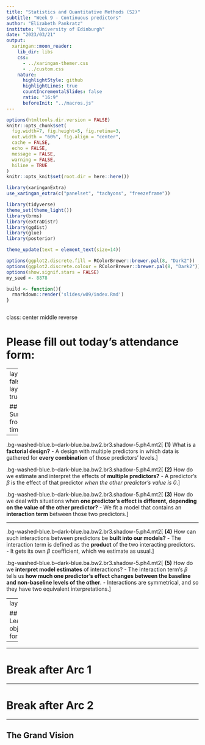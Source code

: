 ```yaml
---
title: "Statistics and Quantitative Methods (S2)"
subtitle: "Week 9 - Continuous predictors"
author: "Elizabeth Pankratz"
institute: "University of Edinburgh"
date: "2023/03/21"
output:
  xaringan::moon_reader:
    lib_dir: libs
    css:
      - ../xaringan-themer.css
      - ../custom.css
    nature:
      highlightStyle: github
      highlightLines: true
      countIncrementalSlides: false
      ratio: "16:9"
      beforeInit: "../macros.js"
---
```


```r
options(htmltools.dir.version = FALSE)
knitr::opts_chunk$set(
  fig.width=7, fig.height=5, fig.retina=3,
  out.width = "60%", fig.align = "center",
  cache = FALSE,
  echo = FALSE,
  message = FALSE, 
  warning = FALSE,
  hiline = TRUE
)
knitr::opts_knit$set(root.dir = here::here())

library(xaringanExtra)
use_xaringan_extra(c("panelset", "tachyons", "freezeframe"))

library(tidyverse)
theme_set(theme_light())
library(brms)
library(extraDistr)
library(ggdist)
library(glue)
library(posterior)

theme_update(text = element_text(size=14))

options(ggplot2.discrete.fill = RColorBrewer::brewer.pal(8, "Dark2"))
options(ggplot2.discrete.colour = RColorBrewer::brewer.pal(8, "Dark2"))
options(show.signif.stars = FALSE)
my_seed <- 8878

build <- function(){
  rmarkdown::render('slides/w09/index.Rmd')
}
```

```r

```


class: center middle reverse

# Please fill out today's attendance form:

<!-- `https://forms.office.com/e/A0X816LnUp` -->

<!-- ![:scale 30%](imgs/qr.png) -->

<!-- .bg-washed-green.b--dark-green.ba.bw2.br3.shadow-5.ph4.mt2[ -->
<!-- We will focus on **accuracy** (correct identification of real word: **correct/incorrect**) for L1 participants. ]-->

---
layout: false
layout: true

## Summary from last time

---

.bg-washed-blue.b--dark-blue.ba.bw2.br3.shadow-5.ph4.mt2[
**(1)** What is a **factorial design?**
- A design with multiple predictors in which data is gathered for **every combination** of those predictors' levels.
]

.bg-washed-blue.b--dark-blue.ba.bw2.br3.shadow-5.ph4.mt2[
**(2)** How do we estimate and interpret the effects of **multiple predictors?**
- A predictor's $\beta$ is the effect of that predictor *when the other predictor's value is 0*.
]

.bg-washed-blue.b--dark-blue.ba.bw2.br3.shadow-5.ph4.mt2[
**(3)** How do we deal with situations when **one predictor's effect is different, depending on the value of the other predictor?**
- We fit a model that contains an **interaction term** between those two predictors.
]

---

.bg-washed-blue.b--dark-blue.ba.bw2.br3.shadow-5.ph4.mt2[
**(4)** How can such interactions between predictors be **built into our models?**
- The interaction term is defined as the **product** of the two interacting predictors.
- It gets its own $\beta$ coefficient, which we estimate as usual.
]

.bg-washed-blue.b--dark-blue.ba.bw2.br3.shadow-5.ph4.mt2[
**(5)** How do we **interpret model estimates** of interactions? 
- The interaction term's $\beta$ tells us **how much one predictor's effect changes between the baseline and non-baseline levels of the other**.
- Interactions are symmetrical, and so they have two equivalent interpretations.
]

---
layout:false

## Learning objectives for today

---



---

# Break after Arc 1

---

# Break after Arc 2

---

## The Grand Vision



